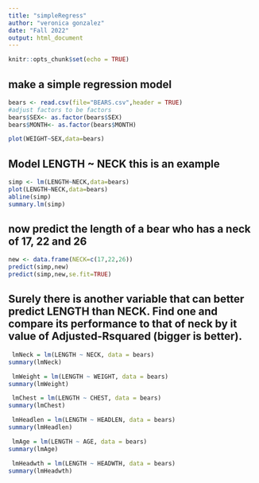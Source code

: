 ```yaml
---
title: "simpleRegress"
author: "veronica gonzalez"
date: "Fall 2022"
output: html_document
---
```


```r
knitr::opts_chunk$set(echo = TRUE)
```

## make a simple regression model

```r
bears <- read.csv(file="BEARS.csv",header = TRUE)
#adjust factors to be factors
bears$SEX<- as.factor(bears$SEX)
bears$MONTH<- as.factor(bears$MONTH)
```
```r
plot(WEIGHT~SEX,data=bears)
```
## Model LENGTH ~ NECK  this is an example  

```r
simp <- lm(LENGTH~NECK,data=bears)
plot(LENGTH~NECK,data=bears)
abline(simp)
summary.lm(simp) 
```

## now predict the length of a bear who has a neck of 17, 22 and 26


```r
new <- data.frame(NECK=c(17,22,26))
predict(simp,new)
predict(simp,new,se.fit=TRUE)   
```


## Surely there is another variable that can better predict LENGTH than NECK. Find one and compare its performance to that of neck by it value of Adjusted-Rsquared (bigger is better).


```r
 lmNeck = lm(LENGTH ~ NECK, data = bears)
summary(lmNeck)    
```

```r
 lmWeight = lm(LENGTH ~ WEIGHT, data = bears)
summary(lmWeight)       
```

```r
 lmChest = lm(LENGTH ~ CHEST, data = bears)
summary(lmChest)     
```

```r
 lmHeadlen = lm(LENGTH ~ HEADLEN, data = bears)
summary(lmHeadlen)   
```

```r
 lmAge = lm(LENGTH ~ AGE, data = bears)
summary(lmAge)  
```

```r
 lmHeadwth = lm(LENGTH ~ HEADWTH, data = bears)
summary(lmHeadwth)
```
















